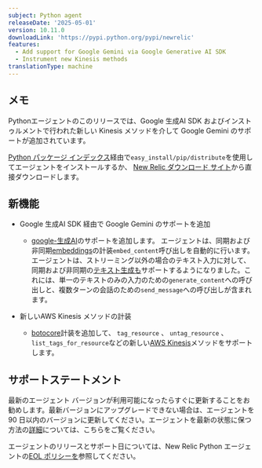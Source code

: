 ```yaml
---
subject: Python agent
releaseDate: '2025-05-01'
version: 10.11.0
downloadLink: 'https://pypi.python.org/pypi/newrelic'
features:
  - Add support for Google Gemini via Google Generative AI SDK
  - Instrument new Kinesis methods
translationType: machine
---
```


## メモ

Pythonエージェントのこのリリースでは、Google 生成AI SDK およびインストゥルメントで行われた新しい Kinesis メソッドを介して Google Gemini のサポートが追加されています。

[Python パッケージ インデックス](https://pypi.python.org/pypi/newrelic)経由で`easy_install/pip/distribute`を使用してエージェントをインストールするか、 [New Relic ダウンロード サイト](https://download.newrelic.com/python_agent/release)から直接ダウンロードします。

## 新機能

* Google 生成AI SDK 経由で Google Gemini のサポートを追加

  * [google-生成AI](https://pypi.org/project/google-genai/)のサポートを追加します。 エージェントは、同期および非同期[embeddings](https://ai.google.dev/gemini-api/docs/embeddings)の計装`embed_content`呼び出しを自動的に行います。 エージェントは、ストリーミング以外の場合のテキスト入力に対して、同期および非同期の[テキスト生成も](https://ai.google.dev/gemini-api/docs/text-generation)サポートするようになりました。これには、単一のテキストのみの入力のための`generate_content`への呼び出しと、複数ターンの会話のための`send_message`への呼び出しが含まれます。

* 新しいAWS Kinesis メソッドの計装

  * [botocore](https://pypi.org/project/botocore/)計装を追加して、 `tag_resource` 、 `untag_resource` 、 `list_tags_for_resource`などの新しい[AWS Kinesis](https://aws.amazon.com/kinesis/)メソッドをサポートします。

## サポートステートメント

最新のエージェント バージョンが利用可能になったらすぐに更新することをお勧めします。最新バージョンにアップグレードできない場合は、エージェントを 90 日以内のバージョンに更新してください。エージェントを最新の状態に保つ方法の[詳細](/docs/new-relic-solutions/new-relic-one/install-configure/update-new-relic-agent/)については、こちらをご覧ください。

エージェントのリリースとサポート日については、New Relic Python エージェントの[EOL ポリシーを](/docs/apm/agents/python-agent/getting-started/python-agent-eol-policy/)参照してください。